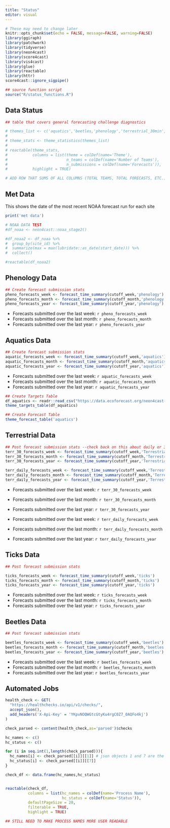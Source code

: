 ```yaml
---
title: "Status"
editor: visual
---
```


```r
# These may need to change later 
knitr::opts_chunk$set(echo = FALSE, message=FALSE, warning=FALSE)
library(ggiraph)
library(patchwork)
library(tidyverse)
library(neon4cast)
library(score4cast)
library(vis4cast)
library(glue)
library(reactable)
library(httr)
score4cast::ignore_sigpipe()

## source function script 
source("R/status_functions.R")

```

## Data Status

```r
## table that covers general forecasting challenge diagnostics

# themes_list <- c('aquatics','beetles,'phenology','terrestrial_30min','terrestrial_daily,'ticks',) 
# 
# theme_stats <- theme_statistics(themes_list)
# 
# reactable(theme_stats,
#           columns = list(theme = colDef(name='Theme'),
#                          n_teams = colDef(name='Number of Teams'),
#                          n_submissions = colDef(name='Forecasts')),
#           highlight = TRUE)

# ADD ROW THAT SUMS OF ALL COLUMNS (TOTAL TEAMS, TOTAL FORECASTS, ETC.)
```


::: panel-tabset

## Met Data
This shows the date of the most recent NOAA forecast run for each site
```r
print('met data')

# NOAA DATA TEST 
#df_noaa <- neon4cast::noaa_stage2()

#df_noaa2 <- df_noaa %>% 
#  group_by(site_id) %>% 
#  summarize(max = max(lubridate::as_date(start_date))) %>% 
#  collect()

#reactable(df_noaa2)


```

## Phenology Data

```r
## Create forecast submission stats 
pheno_forecasts_week <- forecast_time_summary(cutoff_week,'phenology')
pheno_forecasts_month <- forecast_time_summary(cutoff_month,'phenology')
pheno_forecasts_year <- forecast_time_summary(cutoff_year,'phenology')
```

- Forecasts submitted over the last week: `r pheno_forecasts_week`
- Forecasts submitted over the last month: `r pheno_forecasts_month`
- Forecasts submitted over the last year: `r pheno_forecasts_year`

## Aquatics Data

```r
## Create forecast submission stats 
aquatic_forecasts_week <- forecast_time_summary(cutoff_week,'aquatics')
aquatic_forecasts_month <- forecast_time_summary(cutoff_month,'aquatics')
aquatic_forecasts_year <- forecast_time_summary(cutoff_year,'aquatics')
```

- Forecasts submitted over the last week: `r aquatic_forecasts_week`
- Forecasts submitted over the last month: `r aquatic_forecasts_month`
- Forecasts submitted over the last year: `r aquatic_forecasts_year`

```r
## Create Targets Table 
df_aquatics <- readr::read_csv("https://data.ecoforecast.org/neon4cast-targets/aquatics/aquatics-targets.csv.gz")
theme_targets_table(df_aquatics)
```


```r
## Create Forecast Table 
theme_forecast_table('aquatics')
```

## Terrestrial Data

```r
## Post forecast submission stats --check back on this about daily or 30 min 
terr_30_forecasts_week <- forecast_time_summary(cutoff_week,'Terrestrial_30min')
terr_30_forecasts_month <- forecast_time_summary(cutoff_month,'Terrestrial_30min')
terr_30_forecasts_year <- forecast_time_summary(cutoff_year,'Terrestrial_30min')

terr_daily_forecasts_week <- forecast_time_summary(cutoff_week,'Terrestrial_daily')
terr_daily_forecasts_month <- forecast_time_summary(cutoff_month,'Terrestrial_daily')
terr_daily_forecasts_year <- forecast_time_summary(cutoff_year,'Terrestrial_daily')

```

- Forecasts submitted over the last week: `r terr_30_forecasts_week`
- Forecasts submitted over the last month: `r terr_30_forecasts_month`
- Forecasts submitted over the last year: `r terr_30_forecasts_year`

- Forecasts submitted over the last week: `r terr_daily_forecasts_week`
- Forecasts submitted over the last month: `r terr_daily_forecasts_month`
- Forecasts submitted over the last year: `r terr_daily_forecasts_year`

## Ticks Data

```r
## Post forecast submission stats 

ticks_forecasts_week <- forecast_time_summary(cutoff_week,'ticks')
ticks_forecasts_month <- forecast_time_summary(cutoff_month,'ticks')
ticks_forecasts_year <- forecast_time_summary(cutoff_year,'ticks')
```

- Forecasts submitted over the last week: `r ticks_forecasts_week`
- Forecasts submitted over the last month: `r ticks_forecasts_month`
- Forecasts submitted over the last year: `r ticks_forecasts_year`

## Beetles Data

```r
## Post forecast submission stats 

beetles_forecasts_week <- forecast_time_summary(cutoff_week,'beetles')
beetles_forecasts_month <- forecast_time_summary(cutoff_month,'beetles')
beetles_forecasts_year <- forecast_time_summary(cutoff_year,'beetles')
```

- Forecasts submitted over the last week: `r beetles_forecasts_week`
- Forecasts submitted over the last month: `r beetles_forecasts_month`
- Forecasts submitted over the last year: `r beetles_forecasts_year`

## Automated Jobs

```r
health_check <- GET(
  "https://healthchecks.io/api/v1/checks/",
  accept_json(),
  add_headers('X-Api-Key' = 'YKpvNOQWGtcGtyKu4rgC0Z7_0AQFo4kj')
)

check_parsed <- content(health_check,as='parsed')$checks

hc_names <- c()
hc_status <- c()

for (i in seq.int(1,length(check_parsed))){
  hc_names[i] <- check_parsed[[i]][[1]] # json objects 1 and 7 are the name and status, respectively
  hc_status[i] <- check_parsed[[i]][[7]]
}

check_df <- data.frame(hc_names,hc_status)


reactable(check_df,
          columns = list(hc_names = colDef(name='Process Name'),
                         hc_status = colDef(name='Status')),
          defaultPageSize = 20,
          filterable = TRUE,
          highlight = TRUE)

## STILL NEED TO MAKE PROCESS NAMES MORE USER READABLE 
```

:::
